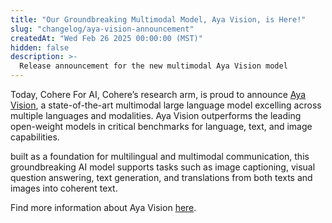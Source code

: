```yaml
---
title: "Our Groundbreaking Multimodal Model, Aya Vision, is Here!"
slug: "changelog/aya-vision-announcement"
createdAt: "Wed Feb 26 2025 00:00:00 (MST)"
hidden: false
description: >-
  Release announcement for the new multimodal Aya Vision model 
---
```


Today, Cohere For AI, Cohere’s research arm, is proud to announce [Aya Vision](https://cohere.com/blog/aya-vision), a state-of-the-art multimodal large language model excelling across multiple languages and modalities. Aya Vision outperforms the leading open-weight models in critical benchmarks for language, text, and image capabilities. 

built as a foundation for multilingual and multimodal communication, this groundbreaking AI model supports tasks such as image captioning, visual question answering, text generation, and translations from both texts and images into coherent text.

Find more information about Aya Vision [here](/docs/aya-multimodal).
